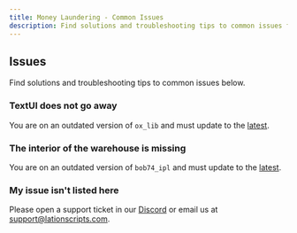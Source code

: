 ```yaml
---
title: Money Laundering - Common Issues
description: Find solutions and troubleshooting tips to common issues for Money Laundering
---
```


## Issues
Find solutions and troubleshooting tips to common issues below.

### TextUI does not go away
You are on an outdated version of ```ox_lib``` and must update to the [latest](https://github.com/overextended/ox_lib/releases/latest).

### The interior of the warehouse is missing
You are on an outdated version of ```bob74_ipl``` and must update to the [latest](https://github.com/Bob74/bob74_ipl/releases/latest).

### My issue isn't listed here
Please open a support ticket in our [Discord](https://discord.gg/9EbY4nM5uu) or email us at support@lationscripts.com.